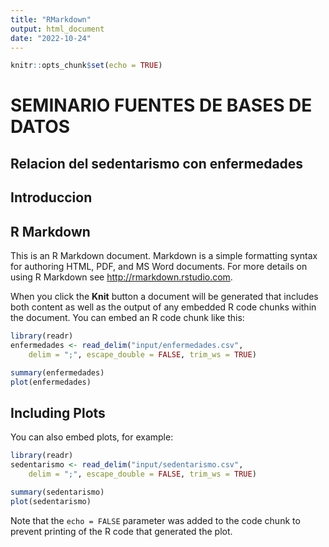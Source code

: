 ```yaml
---
title: "RMarkdown"
output: html_document
date: "2022-10-24"
---
```


```r
knitr::opts_chunk$set(echo = TRUE)
```


# SEMINARIO FUENTES DE BASES DE DATOS
## Relacion del sedentarismo con enfermedades

## Introduccion

## R Markdown

This is an R Markdown document. Markdown is a simple formatting syntax for authoring HTML, PDF, and MS Word documents. For more details on using R Markdown see <http://rmarkdown.rstudio.com>.

When you click the **Knit** button a document will be generated that includes both content as well as the output of any embedded R code chunks within the document. You can embed an R code chunk like this:

```r
library(readr)
enfermedades <- read_delim("input/enfermedades.csv", 
    delim = ";", escape_double = FALSE, trim_ws = TRUE)
```


```r
summary(enfermedades)
plot(enfermedades)
```

## Including Plots

You can also embed plots, for example:

```r
library(readr)
sedentarismo <- read_delim("input/sedentarismo.csv", 
    delim = ";", escape_double = FALSE, trim_ws = TRUE)
```



```r
summary(sedentarismo)
plot(sedentarismo)
```

Note that the `echo = FALSE` parameter was added to the code chunk to prevent printing of the R code that generated the plot.
